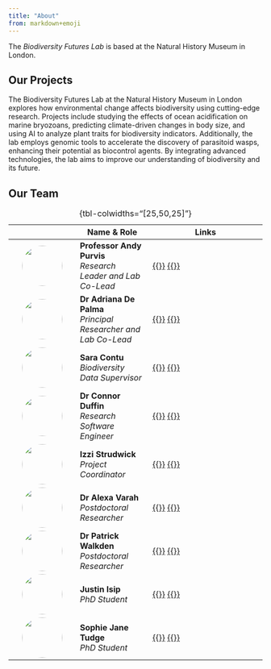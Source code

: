 ```yaml
---
title: "About"
from: markdown+emoji
---
```


The *Biodiversity Futures Lab* is based at the Natural History Museum in London. 

## Our Projects

The Biodiversity Futures Lab at the Natural History Museum in London explores how environmental change affects biodiversity using cutting-edge research. Projects include studying the effects of ocean acidification on marine bryozoans, predicting climate-driven changes in body size, and using AI to analyze plant traits for biodiversity indicators. Additionally, the lab employs genomic tools to accelerate the discovery of parasitoid wasps, enhancing their potential as biocontrol agents. By integrating advanced technologies, the lab aims to improve our understanding of biodiversity and its future.

## Our Team


|                                                                 | Name & Role                                                          | Links                                                                                                      |
|:---------------------------------------------------------------:|----------------------------------------------------------------------|------------------------------------------------------------------------------------------------------------|
| ![](images/andy.jpg){width=80px style="border-radius: 50%;"}    | **Professor Andy Purvis**  <br> *Research Leader and Lab Co-Lead*    | [{{<fa laptop>}}](https://www.google.com/) [{{<fa brands github>}}](https://www.google.com/)               |
| ![](images/adriana.jpg){width=80px style="border-radius: 50%;"} | **Dr Adriana De Palma**  <br> *Principal Researcher and Lab Co-Lead* | [{{<fa laptop>}}](https://adrianadepalma.com/) [{{<fa brands github>}}](https://github.com/adrianadepalma) |
| ![](images/sara.png){width=80px style="border-radius: 50%;"}    | **Sara Contu**  <br> *Biodiversity Data Supervisor*                  | [{{<fa laptop>}}](https://www.google.com/) [{{<fa brands github>}}](https://www.google.com/)               |
| ![](images/profile.png){width=80px style="border-radius: 50%;"} | **Dr Connor Duffin**  <br> *Research Software Engineer*              | [{{<fa laptop>}}](https://www.google.com/) [{{<fa brands github>}}](https://www.google.com/)               |
| ![](images/izzi.png){width=80px style="border-radius: 50%;"}    | **Izzi Strudwick**  <br> *Project Coordinator*                       | [{{<fa laptop>}}](https://www.google.com/) [{{<fa brands github>}}](https://www.google.com/)               |
| ![](images/profile.png){width=80px style="border-radius: 50%;"} | **Dr Alexa Varah**  <br> *Postdoctoral Researcher*                   | [{{<fa laptop>}}](https://www.google.com/) [{{<fa brands github>}}](https://www.google.com/)               |
| ![](images/profile.png){width=80px style="border-radius: 50%;"} | **Dr Patrick Walkden**  <br> *Postdoctoral Researcher*               | [{{<fa laptop>}}](https://www.google.com/) [{{<fa brands github>}}](https://www.google.com/)               |
| ![](images/justin.jpg){width=80px style="border-radius: 50%;"}  | **Justin Isip**  <br> *PhD Student*                                  | [{{<fa laptop>}}](https://www.google.com/) [{{<fa brands github>}}](https://www.google.com/)               |
| ![](images/sophie.png){width=80px style="border-radius: 50%;"}  | **Sophie Jane Tudge**  <br> *PhD Student*                            | [{{<fa laptop>}}](https://www.google.com/) [{{<fa brands github>}}](https://www.google.com/)               |

: {tbl-colwidths="[25,50,25]"}
